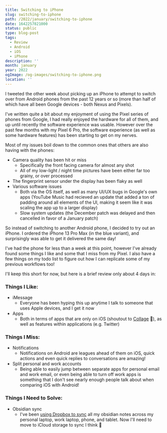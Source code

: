 ```yaml
---
title: Switching to iPhone
slug: switching-to-iphone
path: /2022/january/switching-to-iphone
date: 1642257821000
status: public
type: blog-post
tags:
  - Review
  - Android
  - iOS
  - iPhone
description: ''
month: january
year: 2022
ogImage: /og-images/switching-to-iphone.png
location: ''
---
```




I tweeted the other week about picking up an iPhone to attempt to switch over
from Android phones from the past 12 years or so (more than half of which have
all been Google devices - both Nexus and Pixels).

I've written quite a bit about my enjoyment of using the Pixel series of phones
from Google, I had really enjoyed the hardware for all of them, and up until
recently the software experience was usable. However over the past few months
with my Pixel 6 Pro, the software experience (as well as some hardware features)
has been starting to get on my nerves.

Most of my issues boil down to the common ones that others are also having with
the phones:

- Camera quality has been hit or miss
  - Specifically the front facing camera for almost any shot
  - All of my low-light / night time pictures have been either far too grainy,
    or over processed
- The fingerprint sensor under the display has been flaky as well
- Various software issues
  - Both via the OS itself, as well as many UI/UX bugs in Google's own apps
    (YouTube Music had recieved an update that added a ton of padding around all
    elements of the UI, making it seem like it was scaling the app up to a
    larger display)
  - Slow system updates (the December patch was delayed and then cancelled in
    favor of a January patch)

So instead of switching to another Android phone, I decided to try out an
iPhone. I ordered the iPhone 13 Pro Max (in the blue variant), and surprisingly
was able to get it delivered the same day!

I've had the phone for less than a week at this point, however I've already
found some things I like and some that I miss from my Pixel. I also have a few
things on my todo list to figure out how I can replicate some of my previous
workflows too!

I'll keep this short for now, but here is a brief review only about 4 days in:

### Things I Like:

- iMessage
  - Everyone has been hyping this up anytime I talk to someone that uses Apple
    devices, and I get it now
- Apps
  - Both in terms of apps that are only on iOS (shoutout to [Collage](https://collage.party) 🙂), as well as features within
    applications (e.g. Twitter)

### Things I Miss:

- Notifications
  - Notifications on Android are leagues ahead of them on iOS, quick actions and
    even quick replies to conversations are amazing!
- Split personal and work accounts
  - Being able to easily jump between separate apps for personal email and work
    email, or even being able to turn off work apps is something that I don't
    see nearly enough people talk about when comparing iOS with Android!

### Things I Need to Solve:

- Obsidian sync
  - I've been [using Dropbox to sync](/2021/august/obsidian-sync) all my
    obsidian notes across my personal laptop, work laptop, phone, and tablet.
    Now I'll need to move to iCloud storage to sync I think 🤔
